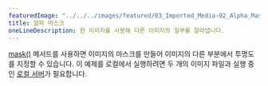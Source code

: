 ---
featuredImage: "../../../images/featured/03_Imported_Media-02_Alpha_Mask-thumbnail.png"
title: 알파 마스크
oneLineDescription: 한 이미지를 사용해 다른 이미지의 일부를 잘라냅니다.
---

<a href="https://p5js.org/reference/#/p5/mask" target="_blank">mask()</a> 메서드를 사용하면 이미지의 마스크를 만들어 이미지의 다른 부분에서 투명도를 지정할 수 있습니다.
이 예제를 로컬에서 실행하려면 두 개의 이미지 파일과 실행 중인 <a href="https://github.com/processing/p5.js/wiki/Local-server">로컬 서버</a>가 필요합니다.
